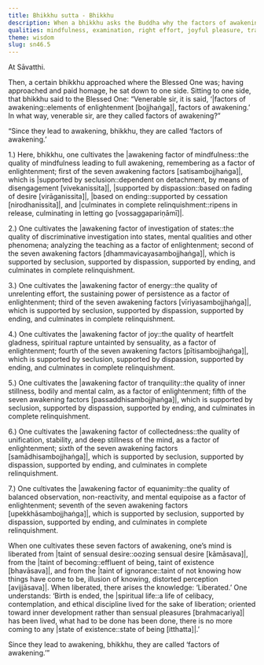 ```yaml
---
title: Bhikkhu sutta - Bhikkhu
description: When a bhikkhu asks the Buddha why the factors of awakening are called so, the Buddha gives a simple and direct answer, ‘since they lead to awakening.’
qualities: mindfulness, examination, right effort, joyful pleasure, tranquility, collectedness, equanimity, dispassion, ending, giving up
theme: wisdom
slug: sn46.5
---
```


At Sāvatthi.

Then, a certain bhikkhu approached where the Blessed One was; having approached and paid homage, he sat down to one side. Sitting to one side, that bhikkhu said to the Blessed One: “Venerable sir, it is said, ‘|factors of awakening::elements of enlightenment [bojjhaṅga]|, factors of awakening.’ In what way, venerable sir, are they called factors of awakening?”

“Since they lead to awakening, bhikkhu, they are called ‘factors of awakening.’

1.) Here, bhikkhu, one cultivates the |awakening factor of mindfulness::the quality of mindfulness leading to full awakening, remembering as a factor of enlightenment; first of the seven awakening factors [satisambojjhaṅga]|, which is |supported by seclusion::dependent on detachment, by means of disengagement [vivekanissita]|, |supported by dispassion::based on fading of desire [virāganissita]|, |based on ending::supported by cessation [nirodhanissita]|, and |culminates in complete relinquishment::ripens in release, culminating in letting go [vossaggapariṇāmī]|.

2.) One cultivates the |awakening factor of investigation of states::the quality of discriminative investigation into states, mental qualities and other phenomena; analyzing the teaching as a factor of enlightenment; second of the seven awakening factors [dhammavicayasambojjhaṅga]|, which is supported by seclusion, supported by dispassion, supported by ending, and culminates in complete relinquishment.

3.) One cultivates the |awakening factor of energy::the quality of unrelenting effort, the sustaining power of persistence as a factor of enlightenment; third of the seven awakening factors [vīriyasambojjhaṅga]|, which is supported by seclusion, supported by dispassion, supported by ending, and culminates in complete relinquishment.

4.) One cultivates the |awakening factor of joy::the quality of heartfelt gladness, spiritual rapture untainted by sensuality, as a factor of enlightenment; fourth of the seven awakening factors [pītisambojjhaṅga]|, which is supported by seclusion, supported by dispassion, supported by ending, and culminates in complete relinquishment.

5.) One cultivates the |awakening factor of tranquility::the quality of inner stillness, bodily and mental calm, as a factor of enlightenment; fifth of the seven awakening factors [passaddhisambojjhaṅga]|, which is supported by seclusion, supported by dispassion, supported by ending, and culminates in complete relinquishment.

6.) One cultivates the |awakening factor of collectedness::the quality of unification, stability, and deep stillness of the mind, as a factor of enlightenment; sixth of the seven awakening factors [samādhisambojjhaṅga]|, which is supported by seclusion, supported by dispassion, supported by ending, and culminates in complete relinquishment.

7.) One cultivates the |awakening factor of equanimity::the quality of balanced observation, non-reactivity, and mental equipoise as a factor of enlightenment; seventh of the seven awakening factors [upekkhāsambojjhaṅga]|, which is supported by seclusion, supported by dispassion, supported by ending, and culminates in complete relinquishment.

When one cultivates these seven factors of awakening, one’s mind is liberated from |taint of sensual desire::oozing sensual desire [kāmāsava]|, from the |taint of becoming::effluent of being, taint of existence [bhavāsava]|, and from the |taint of ignorance::taint of not knowing how things have come to be, illusion of knowing, distorted perception [avijjāsava]|. When liberated, there arises the knowledge: ‘Liberated.’ One understands: ‘Birth is ended, the |spiritual life::a life of celibacy, contemplation, and ethical discipline lived for the sake of liberation; oriented toward inner development rather than sensual pleasures [brahmacariya]| has been lived, what had to be done has been done, there is no more coming to any |state of existence::state of being [itthatta]|.’

Since they lead to awakening, bhikkhu, they are called ‘factors of awakening.’”